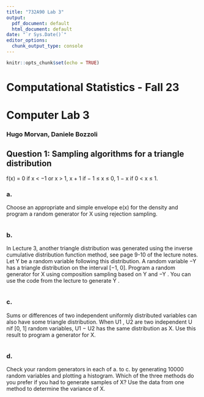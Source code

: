 ```yaml
---
title: "732A90 Lab 3"
output:
  pdf_document: default
  html_document: default
date: "`r Sys.Date()`"
editor_options:
  chunk_output_type: console
---
```


```r
knitr::opts_chunk$set(echo = TRUE)
```

# Computational Statistics - Fall 23

# Computer Lab 3

### Hugo Morvan, Daniele Bozzoli

## Question 1: Sampling algorithms for a triangle distribution

f(x) = 
0         if x < −1 or x > 1,
x + 1     if − 1 ≤ x ≤ 0,
1 − x     if 0 < x ≤ 1.

### a.
Choose an appropriate and simple envelope e(x) for the density and program a random generator for X using rejection sampling.

```r

```

### b.
In Lecture 3, another triangle distribution was generated using the inverse cumulative distribution function method, see page 9-10 of the lecture notes. Let Y be a random variable following this distribution. A random variable −Y has a triangle distribution on the interval [−1, 0]. Program a random generator for X using composition sampling based on Y and −Y . You can use the code from the lecture to generate Y .

```r

```

### c.
Sums or differences of two independent uniformly distributed variables can also have some triangle distribution. When U1 , U2 are two independent U nif [0, 1] random variables, U1 − U2 has the same distribution as X. Use this result to program a generator for X.

```r

```

### d.
Check your random generators in each of a. to c. by generating 10000 random variables and plotting
a histogram. Which of the three methods do you prefer if you had to generate samples of X? Use
the data from one method to determine the variance of X.

```r

```

